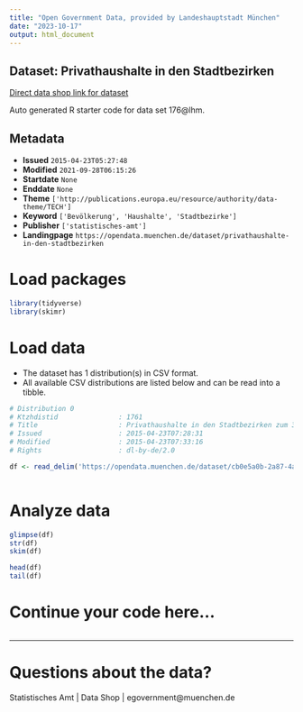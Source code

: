 ```yaml
---
title: "Open Government Data, provided by Landeshauptstadt München"
date: "2023-10-17"
output: html_document
---
```


## Dataset: Privathaushalte in den Stadtbezirken

[Direct data shop link for dataset](https://opendata.muenchen.de/dataset/privathaushalte-in-den-stadtbezirken)

Auto generated R starter code for data set 176@lhm.

## Metadata

- **Issued** `2015-04-23T05:27:48`
- **Modified** `2021-09-28T06:15:26`
- **Startdate** `None`
- **Enddate** `None`
- **Theme** `['http://publications.europa.eu/resource/authority/data-theme/TECH']`
- **Keyword** `['Bevölkerung', 'Haushalte', 'Stadtbezirke']`
- **Publisher** `['statistisches-amt']`
- **Landingpage** `https://opendata.muenchen.de/dataset/privathaushalte-in-den-stadtbezirken`


# Load packages

```r

library(tidyverse)
library(skimr)

```

# Load data

-   The dataset has 1 distribution(s) in CSV format.
-   All available CSV distributions are listed below and can be read into a tibble.

```r

# Distribution 0
# Ktzhdistid               : 1761
# Title                    : Privathaushalte in den Stadtbezirken zum 31.12.2013
# Issued                   : 2015-04-23T07:28:31
# Modified                 : 2015-04-23T07:33:16
# Rights                   : dl-by-de/2.0

df <- read_delim('https://opendata.muenchen.de/dataset/cb0e5a0b-2a87-4a29-9b70-69e1db4fb529/resource/ce4bc761-84c1-4a3e-80d8-dd51577fb18f/download/privathaushaltestadtbezirke2013.csv')



```

# Analyze data

```r

glimpse(df)
str(df)
skim(df)

head(df)
tail(df)

```

# Continue your code here...

```r

```

------------------------------------------------------------------------

# Questions about the data?

Statistisches Amt | Data Shop | egovernment@muenchen.de
